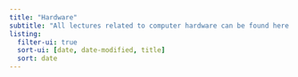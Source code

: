 ```yaml
---
title: "Hardware"
subtitle: "All lectures related to computer hardware can be found here."
listing: 
  filter-ui: true
  sort-ui: [date, date-modified, title]
  sort: date
---
```

